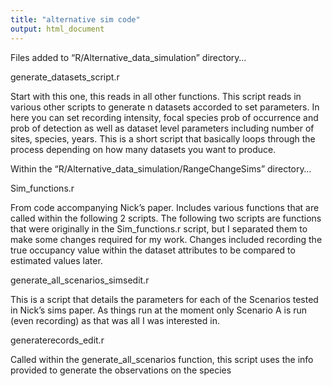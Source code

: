 ```yaml
---
title: "alternative sim code"
output: html_document
---
```


Files added to “R/Alternative_data_simulation” directory…

generate_datasets_script.r

Start with this one, this reads in all other functions.  This script reads in various other scripts to generate n datasets accorded to set parameters.  In here you can set recording intensity, focal species prob of occurrence and prob of detection as well as dataset level parameters including number of sites, species, years.  This is a short script that basically loops through the process depending on how many datasets you want to produce.


Within the “R/Alternative_data_simulation/RangeChangeSims” directory…

Sim_functions.r

From code accompanying Nick’s paper.  Includes various functions that are called within the following 2 scripts.  The following two scripts are functions that were originally in the Sim_functions.r script, but I separated them to make some changes required for my work.  Changes included recording the true occupancy value within the dataset attributes to be compared to estimated values later.

generate_all_scenarios_simsedit.r


This is a script that details the parameters for each of the Scenarios tested in Nick’s sims paper.  As things run at the moment only Scenario A is run (even recording) as that was all I was interested in. 

generaterecords_edit.r


Called within the generate_all_scenarios function, this script uses the info provided to generate the observations on the species